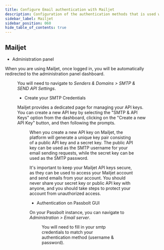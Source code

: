 ```yaml
---
title: Configure Email authentication with Mailjet
description: Configuration of the authentication methods that is used with SMTP for Mailjet
sidebar_label: Mailjet
sidebar_position: 060
hide_table_of_contents: true
---
```


<EmailServerConfigurationIntroduction/>

## Mailjet

- Administration panel

When you are using Mailjet, once logged in, you will be automatically redirected to the administration panel dashboard.

<Figure
  src="/img/help/2023/02/smtp-mailjet-credentials-panel.png"
  caption="Mailjet - SMTP Credentials Panel"
  alt="Mailjet - SMTP Credentials Panel"
/>

You will need to navigate to *Senders & Domains > SMTP & SEND API Settings*.

- Create your SMTP Credentials

Mailjet provides a dedicated page for managing your API keys. You can create a new API key by selecting the "SMTP & API Keys" option from the dashboard, clicking on the "Create a new API Key" button, and then following the prompts.

<Figure
  src="/img/help/2023/02/smtp-mailjet-credentials-example.png"
  caption="Mailjet - SMTP Credentials"
  alt="Mailjet - SMTP Credentials"
/>

When you create a new API key on Mailjet, the platform will generate a unique key pair consisting of a public API key and a secret key. The public API key can be used as the SMTP username for your email sending requests, while the secret key can be used as the SMTP password.

It's important to keep your Mailjet API keys secure, as they can be used to access your Mailjet account and send emails from your account. You should never share your secret key or public API key with anyone, and you should take steps to protect your account from unauthorized access.

- Authentication on Passbolt GUI

On your Passbolt instance, you can navigate to *Administration > Email server*.

<Figure
  src="/img/help/2023/02/smtp-mailjet-authentication.png"
  caption="Passbolt - Email authentication"
  alt="Passbolt - Email authentication"
/>

You will need to fill in your smtp credentials to match your authentication method (username & password).

<TestYourEmailConfiguration/>
